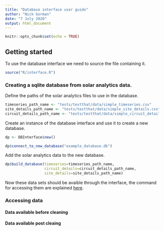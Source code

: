 ```yaml
---
title: "Database interface user guide"
author: "Nick Gorman"
date: "7 July 2020"
output: html_document
---
```


```r
knitr::opts_chunk$set(echo = TRUE)
```

## Getting started

To use the database interface we need to source the file containing it.

```R
source("R/interface.R")
```

### Creating a sqlite database from solar analytics data.

Define the paths of the solar analytics files to use in the database.

```r
timeseries_path_name <- "tests/testthat/data/simple_timeseries.csv"
site_details_path_name <- "tests/testthat/data/simple_site_details.csv"
circuit_details_path_name <- "tests/testthat/data/simple_circuit_details.csv"
```

Create an instance of the database interface and use it to create a new database.

```r

dp <- DBInterface$new()

dp$connect_to_new_database("example_database.db")
```

Add the solar analytics data to the new database.

```r
dp$build_database(timeseries=timeseries_path_name,
                  circuit_details=circuit_details_path_name,
                  site_details=site_details_path_name)
```

Now these data sets should be avaible through the interface, the command for accessing them are explained 
[here](#### Data available before cleaning).



### Accessing data

#### Data available before cleaning

#### Data available post cleaing

